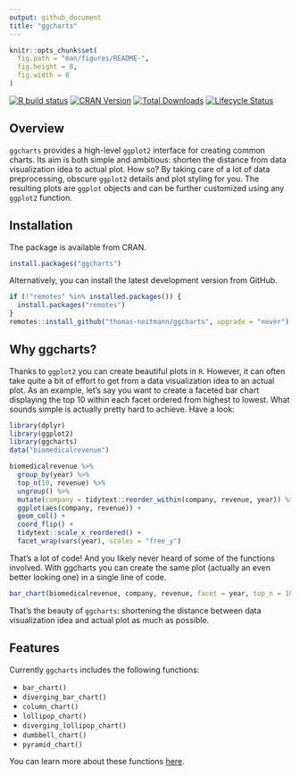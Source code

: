 ```yaml
---
output: github_document
title: "ggcharts"
---
```


```r
knitr::opts_chunk$set(
  fig.path = "man/figures/README-",
  fig.height = 8,
  fig.width = 8
)
```


[![R build status](https://github.com/thomas-neitmann/ggcharts/workflows/R-CMD-check/badge.svg)](https://github.com/thomas-neitmann/ggcharts/actions)
[![CRAN Version](https://www.r-pkg.org/badges/version/ggcharts?color=green)](https://cran.r-project.org/package=ggcharts)
[![Total Downloads](http://cranlogs.r-pkg.org/badges/grand-total/ggcharts?color=green)](https://cran.r-project.org/package=ggcharts)
[![Lifecycle Status](https://img.shields.io/badge/lifecycle-experimental-orange.svg)](https://www.tidyverse.org/lifecycle/#experimental)

## Overview

`ggcharts` provides a high-level `ggplot2` interface for creating common charts. Its aim is both simple and ambitious: shorten the distance from data visualization idea to actual plot. How so? By taking care of a lot of data preprocessing, obscure `ggplot2` details and plot styling for you. The resulting plots are `ggplot` objects and can be further customized using any `ggplot2` function.

## Installation

The package is available from CRAN.

```r
install.packages("ggcharts")
```

Alternatively, you can install the latest development version from GitHub.

```r
if (!"remotes" %in% installed.packages()) {
  install.packages("remotes")
}
remotes::install_github("thomas-neitmann/ggcharts", upgrade = "never")
```

## Why ggcharts?

Thanks to `ggplot2` you can create beautiful plots in `R`. However, it can often take quite a bit of effort to get from a data visualization idea to an actual plot. As an example, let's say you want to create a faceted bar chart displaying the top 10 within each facet ordered from highest to lowest. What sounds simple is actually pretty hard to achieve. Have a look:

```r
library(dplyr)
library(ggplot2)
library(ggcharts)
data("biomedicalrevenue")

biomedicalrevenue %>%
  group_by(year) %>%
  top_n(10, revenue) %>%
  ungroup() %>%
  mutate(company = tidytext::reorder_within(company, revenue, year)) %>%
  ggplot(aes(company, revenue)) +
  geom_col() +
  coord_flip() +
  tidytext::scale_x_reordered() +
  facet_wrap(vars(year), scales = "free_y")
```

That's a lot of code! And you likely never heard of some of the functions involved. With ggcharts you can create the same plot (actually an even better looking one) in a single line of code.

```r
bar_chart(biomedicalrevenue, company, revenue, facet = year, top_n = 10)
```

That's the beauty of `ggcharts`: shortening the distance between data visualization idea and actual plot as much as possible.

## Features

Currently `ggcharts` includes the following functions:

- `bar_chart()`
- `diverging_bar_chart()`
- `column_chart()`
- `lollipop_chart()`
- `diverging_lollipop_chart()`
- `dumbbell_chart()`
- `pyramid_chart()`

You can learn more about these functions [here](https://thomas-neitmann.github.io/ggcharts/reference/index.html).
